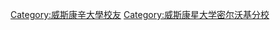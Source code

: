 {{Commonscat|Alumni of the University of Wisconsin-Milwaukee}}

[[Category:威斯康辛大學校友|Category:威斯康辛大學校友]]
[[Category:威斯康星大学密尔沃基分校|Category:威斯康星大学密尔沃基分校]]